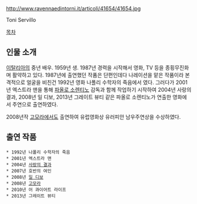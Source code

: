 http://www.ravennaedintorni.it/articoli/41654/41654.jpg

Toni Servillo

[[목차]]

== 인물 소개 ==
[[이탈리아]]의 중년 배우. 1959년 생. 1987년 경력을 시작해서 영화, TV 등을 종횡무진화며 활약하고 있다. 1987년에 출연했던 작품은 단편인데다 나레이션을 맡은 작품이라 본격적으로 얼굴을 비친건 1992년 영화 나폴리 수학자의 죽음에서 였다. 그러다가 2001년 엑스트라 맨을 통해 [[파올로 소렌티노]] 감독과 함께 작업하기 시작하여 2004년 사랑의 결과, 2008년 일 디보, 2013년 그레이트 뷰티 같은 파올로 소렌티노가 연출한 영화에서 주연으로 출연하였다. 

2008년작 [[고모라]]에서도 출연하여 유럽영화상 유러피안 남우주연상을 수상하였다.

== 출연 작품 ==
 * 1992년 나폴리 수학자의 죽음 
 * 2001년 엑스트라 맨 
 * 2004년 [[사랑의 결과]]
 * 2007년 호반의 여인 
 * 2008년 [[일 디보]]
 * 2008년 [[고모라]]
 * 2010년 어 콰이어트 라이프 
 * 2013년 그레이트 뷰티
